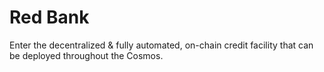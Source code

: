 
# Red Bank

Enter the decentralized & fully automated, on-chain credit facility that can be deployed throughout the Cosmos.

<Cards title="Red Bank 2" />

